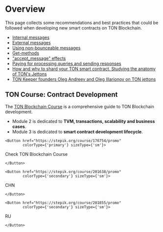 
# Overview

This page collects some recommendations and best practices that could be followed when developing new smart contracts on TON Blockchain.

- [Internal messages](/develop/smart-contracts/guidelines/internal-messages)
- [External messages](/develop/smart-contracts/guidelines/external-messages)
- [Using non-bounceable messages](/develop/smart-contracts/guidelines/non-bouncable-messages)
- [Get-methods](/develop/smart-contracts/guidelines/get-methods)
- ["accept_message" effects](/develop/smart-contracts/guidelines/accept)
- [Paying for processing queries and sending responses](/develop/smart-contracts/guidelines/processing)
- [How and why to shard your TON smart contract. Studying the anatomy of TON's Jettons](https://blog.ton.org/how-to-shard-your-ton-smart-contract-and-why-studying-the-anatomy-of-tons-jettons)
- [TON Keeper founders Oleg Andreev and Oleg Illarionov on TON jettons](https://www.youtube.com/watch?v=oEO29KmOpv4)

## TON Course: Contract Development

The [TON Blockchain Course](https://stepik.org/course/176754/) is a comprehensive guide to TON Blockchain development.

- Module 2 is dedicated to **TVM, transactions, scalability and business cases**.
- Module 3 is dedicated to **smart contract development lifecycle**.

```mdx-code-block
<Button href="https://stepik.org/course/176754/promo" 
        colorType={'primary'} sizeType={'sm'}>
```

Check TON Blockchain Course

```mdx-code-block
</Button>
```

```mdx-code-block
<Button href="https://stepik.org/course/201638/promo" 
        colorType={'secondary'} sizeType={'sm'}>
```

CHN

```mdx-code-block
</Button>
```

```mdx-code-block
<Button href="https://stepik.org/course/201855/promo" 
        colorType={'secondary'} sizeType={'sm'}>
```

RU

```mdx-code-block
</Button>
```
